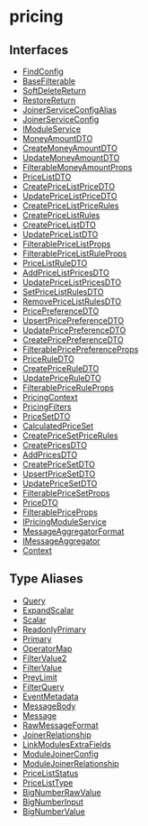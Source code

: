 
# pricing

## Interfaces

- [FindConfig](../../pricing/interfaces/pricing.FindConfig/page.mdx)
- [BaseFilterable](../../pricing/interfaces/pricing.BaseFilterable/page.mdx)
- [SoftDeleteReturn](../../pricing/interfaces/pricing.SoftDeleteReturn/page.mdx)
- [RestoreReturn](../../pricing/interfaces/pricing.RestoreReturn/page.mdx)
- [JoinerServiceConfigAlias](../../pricing/interfaces/pricing.JoinerServiceConfigAlias/page.mdx)
- [JoinerServiceConfig](../../pricing/interfaces/pricing.JoinerServiceConfig/page.mdx)
- [IModuleService](../../pricing/interfaces/pricing.IModuleService/page.mdx)
- [MoneyAmountDTO](../../pricing/interfaces/pricing.MoneyAmountDTO/page.mdx)
- [CreateMoneyAmountDTO](../../pricing/interfaces/pricing.CreateMoneyAmountDTO/page.mdx)
- [UpdateMoneyAmountDTO](../../pricing/interfaces/pricing.UpdateMoneyAmountDTO/page.mdx)
- [FilterableMoneyAmountProps](../../pricing/interfaces/pricing.FilterableMoneyAmountProps/page.mdx)
- [PriceListDTO](../../pricing/interfaces/pricing.PriceListDTO/page.mdx)
- [CreatePriceListPriceDTO](../../pricing/interfaces/pricing.CreatePriceListPriceDTO/page.mdx)
- [UpdatePriceListPriceDTO](../../pricing/interfaces/pricing.UpdatePriceListPriceDTO/page.mdx)
- [CreatePriceListPriceRules](../../pricing/interfaces/pricing.CreatePriceListPriceRules/page.mdx)
- [CreatePriceListRules](../../pricing/interfaces/pricing.CreatePriceListRules/page.mdx)
- [CreatePriceListDTO](../../pricing/interfaces/pricing.CreatePriceListDTO/page.mdx)
- [UpdatePriceListDTO](../../pricing/interfaces/pricing.UpdatePriceListDTO/page.mdx)
- [FilterablePriceListProps](../../pricing/interfaces/pricing.FilterablePriceListProps/page.mdx)
- [FilterablePriceListRuleProps](../../pricing/interfaces/pricing.FilterablePriceListRuleProps/page.mdx)
- [PriceListRuleDTO](../../pricing/interfaces/pricing.PriceListRuleDTO/page.mdx)
- [AddPriceListPricesDTO](../../pricing/interfaces/pricing.AddPriceListPricesDTO/page.mdx)
- [UpdatePriceListPricesDTO](../../pricing/interfaces/pricing.UpdatePriceListPricesDTO/page.mdx)
- [SetPriceListRulesDTO](../../pricing/interfaces/pricing.SetPriceListRulesDTO/page.mdx)
- [RemovePriceListRulesDTO](../../pricing/interfaces/pricing.RemovePriceListRulesDTO/page.mdx)
- [PricePreferenceDTO](../../pricing/interfaces/pricing.PricePreferenceDTO/page.mdx)
- [UpsertPricePreferenceDTO](../../pricing/interfaces/pricing.UpsertPricePreferenceDTO/page.mdx)
- [UpdatePricePreferenceDTO](../../pricing/interfaces/pricing.UpdatePricePreferenceDTO/page.mdx)
- [CreatePricePreferenceDTO](../../pricing/interfaces/pricing.CreatePricePreferenceDTO/page.mdx)
- [FilterablePricePreferenceProps](../../pricing/interfaces/pricing.FilterablePricePreferenceProps/page.mdx)
- [PriceRuleDTO](../../pricing/interfaces/pricing.PriceRuleDTO/page.mdx)
- [CreatePriceRuleDTO](../../pricing/interfaces/pricing.CreatePriceRuleDTO/page.mdx)
- [UpdatePriceRuleDTO](../../pricing/interfaces/pricing.UpdatePriceRuleDTO/page.mdx)
- [FilterablePriceRuleProps](../../pricing/interfaces/pricing.FilterablePriceRuleProps/page.mdx)
- [PricingContext](../../pricing/interfaces/pricing.PricingContext/page.mdx)
- [PricingFilters](../../pricing/interfaces/pricing.PricingFilters/page.mdx)
- [PriceSetDTO](../../pricing/interfaces/pricing.PriceSetDTO/page.mdx)
- [CalculatedPriceSet](../../pricing/interfaces/pricing.CalculatedPriceSet/page.mdx)
- [CreatePriceSetPriceRules](../../pricing/interfaces/pricing.CreatePriceSetPriceRules/page.mdx)
- [CreatePricesDTO](../../pricing/interfaces/pricing.CreatePricesDTO/page.mdx)
- [AddPricesDTO](../../pricing/interfaces/pricing.AddPricesDTO/page.mdx)
- [CreatePriceSetDTO](../../pricing/interfaces/pricing.CreatePriceSetDTO/page.mdx)
- [UpsertPriceSetDTO](../../pricing/interfaces/pricing.UpsertPriceSetDTO/page.mdx)
- [UpdatePriceSetDTO](../../pricing/interfaces/pricing.UpdatePriceSetDTO/page.mdx)
- [FilterablePriceSetProps](../../pricing/interfaces/pricing.FilterablePriceSetProps/page.mdx)
- [PriceDTO](../../pricing/interfaces/pricing.PriceDTO/page.mdx)
- [FilterablePriceProps](../../pricing/interfaces/pricing.FilterablePriceProps/page.mdx)
- [IPricingModuleService](../../pricing/interfaces/pricing.IPricingModuleService/page.mdx)
- [MessageAggregatorFormat](../../pricing/interfaces/pricing.MessageAggregatorFormat/page.mdx)
- [IMessageAggregator](../../pricing/interfaces/pricing.IMessageAggregator/page.mdx)
- [Context](../../pricing/interfaces/pricing.Context/page.mdx)

## Type Aliases

- [Query](../../pricing/types/pricing.Query/page.mdx)
- [ExpandScalar](../../pricing/types/pricing.ExpandScalar/page.mdx)
- [Scalar](../../pricing/types/pricing.Scalar/page.mdx)
- [ReadonlyPrimary](../../pricing/types/pricing.ReadonlyPrimary/page.mdx)
- [Primary](../../pricing/types/pricing.Primary/page.mdx)
- [OperatorMap](../../pricing/types/pricing.OperatorMap/page.mdx)
- [FilterValue2](../../pricing/types/pricing.FilterValue2/page.mdx)
- [FilterValue](../../pricing/types/pricing.FilterValue/page.mdx)
- [PrevLimit](../../pricing/types/pricing.PrevLimit/page.mdx)
- [FilterQuery](../../pricing/types/pricing.FilterQuery/page.mdx)
- [EventMetadata](../../pricing/types/pricing.EventMetadata/page.mdx)
- [MessageBody](../../pricing/types/pricing.MessageBody/page.mdx)
- [Message](../../pricing/types/pricing.Message/page.mdx)
- [RawMessageFormat](../../pricing/types/pricing.RawMessageFormat/page.mdx)
- [JoinerRelationship](../../pricing/types/pricing.JoinerRelationship/page.mdx)
- [LinkModulesExtraFields](../../pricing/types/pricing.LinkModulesExtraFields/page.mdx)
- [ModuleJoinerConfig](../../pricing/types/pricing.ModuleJoinerConfig/page.mdx)
- [ModuleJoinerRelationship](../../pricing/types/pricing.ModuleJoinerRelationship/page.mdx)
- [PriceListStatus](../../pricing/types/pricing.PriceListStatus/page.mdx)
- [PriceListType](../../pricing/types/pricing.PriceListType/page.mdx)
- [BigNumberRawValue](../../pricing/types/pricing.BigNumberRawValue/page.mdx)
- [BigNumberInput](../../pricing/types/pricing.BigNumberInput/page.mdx)
- [BigNumberValue](../../pricing/types/pricing.BigNumberValue/page.mdx)
